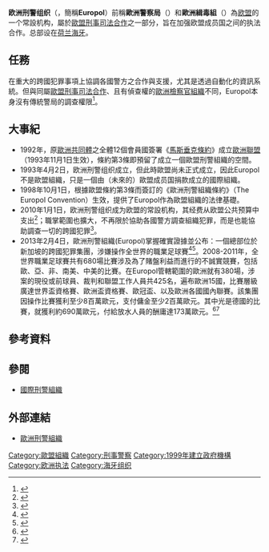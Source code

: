 {{Infobox government agency
| agency_name     = 歐洲刑警組織
| nativename      = European Union Agency for Law Enforcement Cooperation
| type            = 
| seal            = 
| seal_width      = 
| seal_caption    = 
| logo            = European Union Agency for Law Enforcement Cooperation logo.svg
| logo_width      = 275 
| logo_caption    = 
| picture         = Europol building, The Hague, the Netherlands - 931.jpg
| picture_width   = 275 
| picture_caption = 歐洲刑警組織位在[[海牙|海牙]]的總部
| formed          = 1998年10月1日
| preceding1      = 歐洲警察局<br />歐洲緝毒組
| parent_department=[[歐洲聯盟|歐洲聯盟]]
| dissolved       = 
| jurisdiction    = 
| headquarters    = {{NLD}}[[海牙|海牙]]<br />Eisenhowerlaan 73
| coordinates     = {{Coord|52.0928|4.2815|region:NL_type:landmark|display=title,inline}}
| motto           = 
| employees       = 1,065 (2016年12月)<ref name=":1">{{cite web|url=https://www.europol.europa.eu/about-europol/statistics-data|title=Statistics & Data|website=europol.europa.eu|publisher=Europol|archive-url=https://web.archive.org/web/20170830163339/https://www.europol.europa.eu/about-europol/statistics-data|archive-date=2017-08-30|dead-url=no|accessdate=2017-09-18}}</ref>
| budget          = [[歐元|€]] 1.164億 (2017年財報)<ref name=":0">{{Cite book|url=https://www.europol.europa.eu/sites/default/files/documents/europol_budget_2017.pdf|title=Statement of revenue and expenditure of the European Police Office for the financial year 2017 (2017/C 84/35)|publisher=Europol|year=2017|archiveurl=https://web.archive.org/web/20170918154759/https://www.europol.europa.eu/sites/default/files/documents/europol_budget_2017.pdf|archivedate=2017-09-18|dead-url=no}}</ref>
| minister1_name  = {{flagicon|BEL}} {{le|凱瑟琳·德·波勒|Catherine De Bolle}}
| minister1_pfo   =
| keydocument1    = [http://data.europa.eu/eli/reg/2016/794/oj Regulation (EU) 2016/794]
| website         = {{URL|https://www.europol.europa.eu/}}
| map             = 
| map_width       = 275 
| map_caption     = 
| footnotes       = 
}}

'''欧洲刑警组织'''（{{lang-en|European Union Agency for Law Enforcement Cooperation}}，簡稱'''Europol'''）前稱'''歐洲警察局'''（{{lang|en|European Police Office}}）和'''歐洲緝毒組'''（{{lang|en|Europol Drugs Unit}}）為[[欧盟|欧盟]]的一个常設机构，屬於[[歐盟刑事司法合作|歐盟刑事司法合作]]之一部分，旨在加强欧盟成员国之间的执法合作。总部设在[[荷兰|荷兰]][[海牙|海牙]]。

== 任務 ==
在重大的跨國犯罪事項上協調各國警方之合作與支援，尤其是透過自動化的資訊系統。但與同屬[[歐盟刑事司法合作|歐盟刑事司法合作]]、且有偵查權的[[歐洲檢察官組織|歐洲檢察官組織]]不同，Europol本身沒有傳統警局的調查權限<ref>{{cite book|author=[[克勞斯·羅可辛|克勞斯·羅可辛]] |coauthors=[[許迺曼_(德國)|許迺曼 (德國)]] |title=Strafverfahrensrecht |edition=27|year=2012 |publisher=C.H. Beck |location=München |isbn=978-3406625978|chapter=§ 3 Rn. 25|language=de}}</ref>。

== 大事紀 ==
*1992年，原[[歐洲共同體|歐洲共同體]]之全體12個會員國簽署《[[馬斯垂克條約|馬斯垂克條約]]》成立[[歐洲聯盟|歐洲聯盟]]（1993年11月1日生效），條約第3條即預留了成立一個歐盟刑警組織的空間。
*1993年4月2日，欧洲刑警组织成立，但此時歐盟尚未正式成立，因此Europol不是歐盟組織，只是一個由（未來的）歐盟成员国捐款成立的國際組織。
*1998年10月1日，根據歐盟條約第3條而簽訂的《歐洲刑警組織條約》（The Europol Convention）生效，提供了Europol作為歐盟組織的法律基礎。
*2010年1月1日，欧洲刑警组织成为欧盟的常設机构，其经费从欧盟公共预算中支出<ref>{{cite news |author=曾玉燕 |title=欧洲刑警组织将成为欧盟正式机构 |url=http://news.sohu.com/20080419/n256389732.shtml |work=搜狐新闻 |publisher=新华网 |date=2008-04-18 |accessdate=2013-02-05 |language=zh-cn |archive-date=2012-08-04 |archive-url=https://web.archive.org/web/20120804210306/http://news.sohu.com/20080419/n256389732.shtml |dead-url=no }}</ref>；職掌範圍也擴大，不再限於協助各國警方調查組織犯罪，而是也能協助調查一切的跨國犯罪<ref>{{cite news |first=Jürgen |last=Kleikamp |coauthors=子江 |title=歐洲刑警組織將獲更多權限 |url=http://dailynews.sina.com/bg/news/int/dwworld/20091005/0223726191.html |work=sina全球新聞 |publisher=德國之聲中文網 |date=2009-10-05 |accessdate=2013-02-05 |archive-date=2010-02-21 |archive-url=https://web.archive.org/web/20100221003553/http://dailynews.sina.com/bg/news/int/dwworld/20091005/0223726191.html |dead-url=no }}</ref>。
*2013年2月4日，歐洲刑警組織(Europol)掌握確實證據並公布：一個總部位於新加坡的跨國犯罪集團，涉嫌操作全世界的職業足球賽<ref>{{cite news |first=Thomas |last=Kistner |title=Zocken ohne Limit |url=http://www.sueddeutsche.de/politik/wettskandal-im-fussball-zocken-ohne-limit-1.1591504 |work=Süddeutsche.de |publisher=Süddeutsche Zeitung |language=de |date=2013-02-04 |accessdate=2013-02-05 |archive-date=2013-02-06 |archive-url=https://web.archive.org/web/20130206233738/http://www.sueddeutsche.de/politik/wettskandal-im-fussball-zocken-ohne-limit-1.1591504 |dead-url=no }}</ref><ref>{{cite news |author=王麗娟 |title=歐洲刑警組織：打假球足賽680場 |url=http://udn.com/NEWS/BREAKINGNEWS/BREAKINGNEWS5/7683700.shtml |work=聯合新聞網 |publisher=聯合報 |date=2013-02-04 |accessdate=2013-02-05
|language=zh-tw }}</ref>。2008-2011年，全世界職業足球賽共有680場比賽涉及為了賭盤利益而進行的不誠實競賽，包括歐、亞、非、南美、中美的比賽。在Europol管轄範圍的歐洲就有380場，涉案的現役或前球員、裁判和聯盟工作人員共425名，遍布歐洲15國，比賽層級廣達世界盃資格賽、歐洲盃資格賽、歐冠盃、以及歐洲各國國內聯賽。該集團因操作比賽獲利至少8百萬歐元，支付傭金至少2百萬歐元。其中光是德國的比賽，就獲利約690萬歐元，付給放水人員的酬庸達173萬歐元。<ref>{{cite news |title=Top European football matches 'fixed', Europol finds |url=http://www.bbc.co.uk/news/world-europe-21321562 |publisher=BBC |language=en |date=2013-02-04 |accessdate=2013-02-05 |archive-date=2013-02-04 |archive-url=https://web.archive.org/web/20130204185852/http://www.bbc.co.uk/news/world-europe-21321562 |dead-url=no }}</ref><ref>{{cite news |title=Europol deckt gewaltigen Wettbetrug auf |url=http://www.sueddeutsche.de/sport/manipulation-im-fussball-europol-deckt-gewaltigen-wettbetrug-auf-1.1590936 |work=Süddeutsche.de |publisher=Süddeutsche Zeitung |language=de |date=2013-02-04 |accessdate=2013-02-05 |archive-date=2013-02-05 |archive-url=https://web.archive.org/web/20130205183042/http://www.sueddeutsche.de/sport/manipulation-im-fussball-europol-deckt-gewaltigen-wettbetrug-auf-1.1590936 |dead-url=no }}</ref>

== 參考資料 ==
{{reflist|30em}}

==參閱==
*[[國際刑警組織|國際刑警組織]]

== 外部連結 ==
{{commons category|Europol}}
*[https://www.europol.europa.eu/ 歐洲刑警組織] {{Wayback|url=https://www.europol.europa.eu/ |date=20200207090932 }}


{{Authority control}}
[[Category:歐盟組織|Category:歐盟組織]]
[[Category:刑事警察|Category:刑事警察]]
[[Category:1999年建立政府機構|Category:1999年建立政府機構]]
[[Category:欧洲执法|Category:欧洲执法]]
[[Category:海牙组织|Category:海牙组织]]